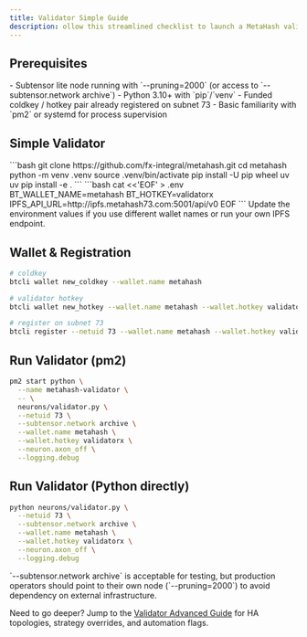 ```yaml
---
title: Validator Simple Guide
description: ollow this streamlined checklist to launch a MetaHash validator without touching advanced automation or custom logic.
---
```


## Prerequisites

<Info color="orange">
<span style={{ color: '#fbb12b' }}>
- Subtensor lite node running with `--pruning=2000` (or access to `--subtensor.network archive`)
- Python 3.10+ with `pip`/`venv`
- Funded coldkey / hotkey pair already registered on subnet 73
- Basic familiarity with `pm2` or systemd for process supervision
</span>
</Info>

## Simple Validator

<Steps>
  <Step title="Clone and prepare the repo">
    ```bash
    git clone https://github.com/fx-integral/metahash.git
    cd metahash
    python -m venv .venv
    source .venv/bin/activate
    pip install -U pip wheel uv
    uv pip install -e .
    ```
  </Step>
  <Step title="Create .env">
    ```bash
    cat <<'EOF' > .env
    BT_WALLET_NAME=metahash
    BT_HOTKEY=validatorx
    IPFS_API_URL=http://ipfs.metahash73.com:5001/api/v0
    EOF
    ```
    Update the environment values if you use different wallet names or run your own IPFS endpoint.
  </Step>
</Steps>

## Wallet & Registration

```bash
# coldkey
btcli wallet new_coldkey --wallet.name metahash

# validator hotkey
btcli wallet new_hotkey --wallet.name metahash --wallet.hotkey validatorx

# register on subnet 73
btcli register --netuid 73 --wallet.name metahash --wallet.hotkey validatorx
```

## Run Validator (pm2)

```bash
pm2 start python \
  --name metahash-validator \
  -- \
  neurons/validator.py \
  --netuid 73 \
  --subtensor.network archive \
  --wallet.name metahash \
  --wallet.hotkey validatorx \
  --neuron.axon_off \
  --logging.debug
```

## Run Validator (Python directly)

```bash
python neurons/validator.py \
  --netuid 73 \
  --subtensor.network archive \
  --wallet.name metahash \
  --wallet.hotkey validatorx \
  --neuron.axon_off \
  --logging.debug
```

<Tip>
`--subtensor.network archive` is acceptable for testing, but production operators should point to their own node (`--pruning=2000`) to avoid dependency on external infrastructure.
</Tip>

Need to go deeper? Jump to the [Validator Advanced Guide](/setup/validator-advanced-guide) for HA topologies, strategy overrides, and automation flags.
